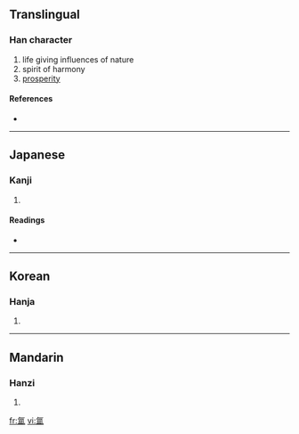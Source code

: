 {{also|氳}}
==Translingual==

===Han character===
{{Han char|rn=84|rad=气|as=10|sn=14|four=|canj=人弓日月廿 (ONABT)}}

# life giving influences of nature
# spirit of harmony
# [[prosperity]]

====References====
* {{Han ref|kx=0600.021|hdz=32013.090|uh=6C32|ud=27698}}

----

==Japanese==

===Kanji===
{{ja-kanji|grade=|rs=气10}}

# {{defn|Japanese}}

====Readings====
* {{ja-readings|on=[[うん]] (un)|kun=[[さかん]] (sakan)}}

----

==Korean==

===Hanja===
{{ko-hanja|hangeul=온|eumhun=|rv=on|mr=on|y=on}}

# {{defn|Korean}}

----

==Mandarin==

===Hanzi===
{{cmn-hanzi|tra=氳|pin=[[yūn]] ([[yun1]])|wg=yün<sup>1</sup>}}

# {{defn|Mandarin}}

[[fr:氲]]
[[vi:氲]]